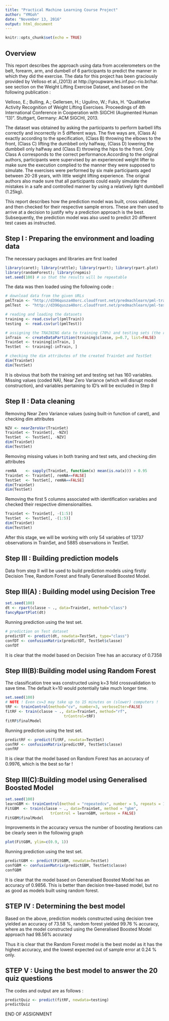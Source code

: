 ---
title: "Practical Machine Learning Course Project"
author: "YMGoh"
date: "November 13, 2016"
output: html_document
---

```{r setup, include=FALSE}
knitr::opts_chunk$set(echo = TRUE)
```

## Overview

This report describes the approach using data from accelerometers on the belt, forearm, arm, and dumbell of 6 participants to predict the manner in which they did the exercise. The data for this project has been graciously provided by Velloso et al.,(2013) at http://groupware.les.inf.puc-rio.br/har. see section on the Weight Lifting Exercise Dataset, and based on the following publication :

Velloso, E.; Bulling, A.; Gellersen, H.; Ugulino, W.; Fuks, H. "Qualitative Activity Recognition of Weight Lifting Exercises. Proceedings of 4th International Conference in Cooperation with SIGCHI (Augmented Human '13)". Stuttgart, Germany: ACM SIGCHI, 2013. 

The dataset was obtained by asking the participants to perform barbell lifts correctly and incorrectly in 5 different ways. The five ways are, (Class A) exactly according to the specification, (Class B) throwing the elbows to the front, (Class C) lifting the dumbbell only halfway, (Class D) lowering the dumbbell only halfway and (Class E) throwing the hips to the front. Only Class A corresponds to the correct performance.According to the original authors, participants were supervised by an experienced weight lifter to make sure the execution complied to the manner they were supposed to simulate. The exercises were performed by six male participants aged between 20-28 years, with little weight lifting experience. The orignal authors also made sure that all participants could easily simulate the mistakes in a safe and controlled manner by using a relatively light dumbbell (1.25kg).

This report describes how the prediction model was built, cross validated, and then checked for their respective sample errors. These are then used to arrive at a decision to justify why a prediction approach is the best. Subsequently, the prediction model was also used to predict 20 different test cases as instructed.


## Step I : Preparing the environment and loading data

The necessary packages and libraries are first loaded

```{R, prep_environment}
library(caret); library(rattle); library(rpart); library(rpart.plot)
library(randomForest); library(repmis)
set.seed(100) # so that the results will be repeatable
```

The data was then loaded using the following code :

```{r data_loading}
# download data from the given URLs
pmlTrain <- "http://d396qusza40orc.cloudfront.net/predmachlearn/pml-training.csv"
pmlTest  <- "http://d396qusza40orc.cloudfront.net/predmachlearn/pml-testing.csv"

# reading and loading the datasets
training <- read.csv(url(pmlTrain))
testing  <- read.csv(url(pmlTest))

# assigning the TRAINING data to training (70%) and testing sets (the remainder)
inTrain  <- createDataPartition(training$classe, p=0.7, list=FALSE)
TrainSet <- training[inTrain, ]
TestSet  <- training[-inTrain, ]

# checking the dim attributes of the created TrainSet and TestSet
dim(TrainSet)
dim(TestSet)
```

It is obvious that both the training set and testing set has 160 variables. Missing values (coded NA), Near Zero Variance (which will disrupt model construction), and variables pertaining to ID's will be excluded in Step II

## Step II : Data cleaning 

Removing Near Zero Variance values (using built-in function of caret), and checking dim attributes

```{r rem_nzv}
NZV <- nearZeroVar(TrainSet)
TrainSet <- TrainSet[, -NZV]
TestSet  <- TestSet[, -NZV]
dim(TrainSet)
dim(TestSet)
```

Removing missing values in both traning and test sets, and checking dim attributes

```{r rem_NA}
remNA    <- sapply(TrainSet, function(x) mean(is.na(x))) > 0.95
TrainSet <- TrainSet[, remNA==FALSE]
TestSet  <- TestSet[, remNA==FALSE]
dim(TrainSet)
dim(TestSet)

```

Removing the first 5 columns associated with identification variables and checked their respective dimensionalities.

```{r rem_5_col}
TrainSet <- TrainSet[, -(1:5)]
TestSet  <- TestSet[, -(1:5)]
dim(TrainSet)
dim(TestSet)
```

After this stage, we will be working with only 54 variables of 13737 observations in TrainSet, and 5885 observations in TestSet.

## Step III : Building prediction models

Data from step II will be used to build prediction models using firstly Decision Tree, Random Forest and finally Generalised Boosted Model.

## Step III(A) : Building model using Decision Tree

```{R decision_tree}
set.seed(100)
dt <- rpart(classe ~ ., data=TrainSet, method="class")
fancyRpartPlot(dt)
```

Running prediction using the test set. 

```{R decision_tree_test}
# prediction on Test dataset
predictDT <- predict(dt, newdata=TestSet, type="class")
confDT <- confusionMatrix(predictDT, TestSet$classe)
confDT
```

It is clear that the model based on Decision Tree has an accuracy of 0.7358 

## Step III(B):Building model using Random Forest

The classification tree was constructed using k=3 fold crossvalidation to save time. The default k=10 would potentially take much longer time.

```{R Random_Forest_Model}
set.seed(100)
# NOTE ! Even cv=3 may take up to 15 minutes on (slower) computers !
tRF <- trainControl(method="cv", number=3, verboseIter=FALSE) 
fitRF <- train(classe ~ ., data=TrainSet, method="rf",
                          trControl=tRF)
fitRF$finalModel

```

Running prediction using the test set. 

```{R Random_Forest_test}
predictRF <- predict(fitRF, newdata=TestSet)
confRF <- confusionMatrix(predictRF, TestSet$classe)
confRF

```

It is clear that the model based on Random Forest has an accuracy of 0.9976, which is the best so far !

## Step III(C):Building model using Generalised Boosted Model

```{R g_b_m}
set.seed(100)
learnGBM <- trainControl(method = "repeatedcv", number = 5, repeats = 1)
FitGBM  <- train(classe ~ ., data=TrainSet, method = "gbm",
                    trControl = learnGBM, verbose = FALSE)
FitGBM$finalModel

```

Improvements in the accuracy versus the number of boosting iterations can be clearly seen in the following graph

```{R accu_gbm}
plot(FitGBM, ylim=c(0.9, 1))
```

Running prediction using the test set. 

```{R g_b_m_test}
predictGBM <- predict(FitGBM, newdata=TestSet)
confGBM <- confusionMatrix(predictGBM, TestSet$classe)
confGBM

```

It is clear that the model based on Generalised Boosted Model has an accuracy of 0.9856. This is better than decision tree-based model, but no as good as models built using random forest.

## STEP IV : Determining the best model

Based on the above, prediction models constructed using decision tree yielded an accuracy of 73.58 %, random forest yielded 99.76 % accuracy, where as the model constructed using the Generalised Boosted Model approach had 98.56% accuracy

Thus it is clear that the Random Forest model is the best model as it has the highest accuracy, and the lowest expected out of sample error at 0.24 % only.

## STEP V : Using the best model to answer the 20 quiz questions

The codes and output are as follows :

```{R model_for_quiz}
predictQuiz <- predict(fitRF, newdata=testing)
predictQuiz
```

END OF ASSIGNMENT

